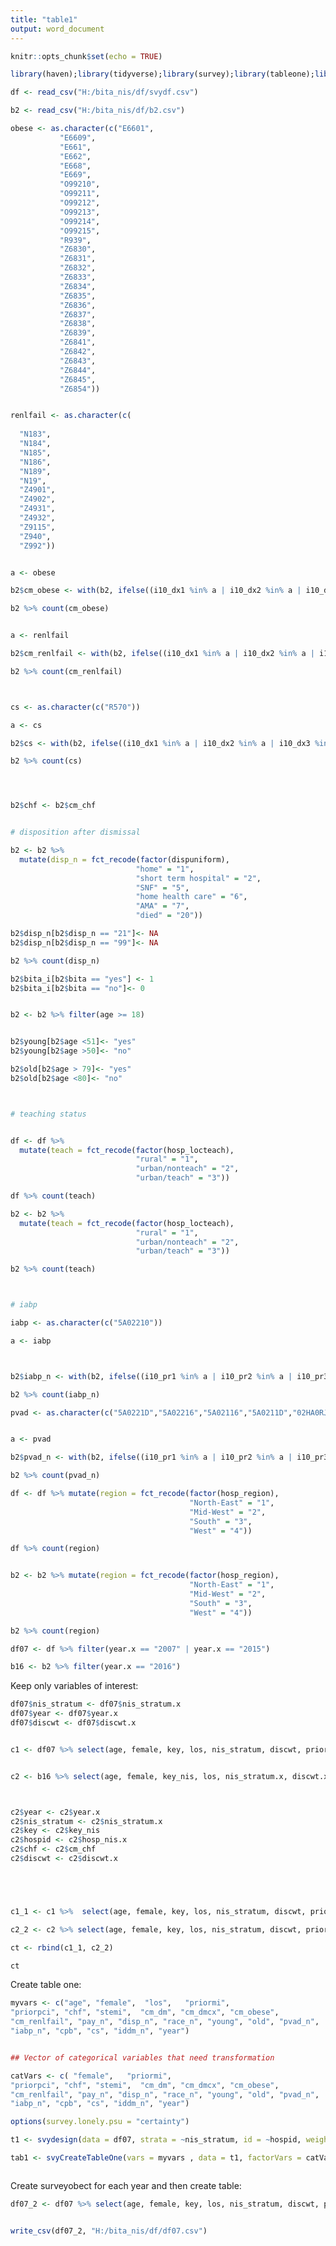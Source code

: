 ---
title: "table1"
output: word_document
---

```{r setup, include=FALSE}
knitr::opts_chunk$set(echo = TRUE)
```

```{r}
library(haven);library(tidyverse);library(survey);library(tableone);library(DescTools);library(readxl)
```


```{r get the data...}

df <- read_csv("H:/bita_nis/df/svydf.csv")

b2 <- read_csv("H:/bita_nis/df/b2.csv")
```



```{r}
obese <- as.character(c("E6601",
           "E6609",
           "E661",
           "E662",
           "E668",
           "E669",
           "O99210",
           "O99211",
           "O99212",
           "O99213",
           "O99214",
           "O99215",
           "R939",
           "Z6830",
           "Z6831",
           "Z6832",
           "Z6833",
           "Z6834",
           "Z6835",
           "Z6836",
           "Z6837",
           "Z6838",
           "Z6839",
           "Z6841",
           "Z6842",
           "Z6843",
           "Z6844",
           "Z6845",
           "Z6854"))


renlfail <- as.character(c(
  
  "N183",
  "N184",
  "N185",
  "N186",
  "N189",
  "N19",
  "Z4901",
  "Z4902",
  "Z4931",
  "Z4932",
  "Z9115",
  "Z940",
  "Z992"))


a <- obese

b2$cm_obese <- with(b2, ifelse((i10_dx1 %in% a | i10_dx2 %in% a | i10_dx3 %in% a | i10_dx4 %in% a  | i10_dx5 %in% a | i10_dx6 %in% a | i10_dx7 %in% a | i10_dx8 %in% a |i10_dx9 %in% a| i10_dx10 %in% a | i10_dx11 %in% a | i10_dx12 %in% a | i10_dx13 %in% a | i10_dx14 %in% a | i10_dx15 %in% a ), "yes","no"))

b2 %>% count(cm_obese)


a <- renlfail

b2$cm_renlfail <- with(b2, ifelse((i10_dx1 %in% a | i10_dx2 %in% a | i10_dx3 %in% a | i10_dx4 %in% a  | i10_dx5 %in% a | i10_dx6 %in% a | i10_dx7 %in% a | i10_dx8 %in% a |i10_dx9 %in% a| i10_dx10 %in% a | i10_dx11 %in% a | i10_dx12 %in% a | i10_dx13 %in% a | i10_dx14 %in% a | i10_dx15 %in% a ), "yes","no"))

b2 %>% count(cm_renlfail)



cs <- as.character(c("R570"))

a <- cs

b2$cs <- with(b2, ifelse((i10_dx1 %in% a | i10_dx2 %in% a | i10_dx3 %in% a | i10_dx4 %in% a  | i10_dx5 %in% a | i10_dx6 %in% a | i10_dx7 %in% a | i10_dx8 %in% a |i10_dx9 %in% a| i10_dx10 %in% a | i10_dx11 %in% a | i10_dx12 %in% a | i10_dx13 %in% a | i10_dx14 %in% a | i10_dx15 %in% a ), "yes","no"))

b2 %>% count(cs)




b2$chf <- b2$cm_chf


# disposition after dismissal

b2 <- b2 %>% 
  mutate(disp_n = fct_recode(factor(dispuniform),
                            "home" = "1",
                            "short term hospital" = "2",
                            "SNF" = "5",
                            "home health care" = "6",
                            "AMA" = "7",
                            "died" = "20"))

b2$disp_n[b2$disp_n == "21"]<- NA
b2$disp_n[b2$disp_n == "99"]<- NA

b2 %>% count(disp_n)

b2$bita_i[b2$bita == "yes"] <- 1
b2$bita_i[b2$bita == "no"]<- 0


b2 <- b2 %>% filter(age >= 18)


b2$young[b2$age <51]<- "yes"
b2$young[b2$age >50]<- "no"

b2$old[b2$age > 79]<- "yes"
b2$old[b2$age <80]<- "no"



# teaching status


df <- df %>%
  mutate(teach = fct_recode(factor(hosp_locteach),
                            "rural" = "1",
                            "urban/nonteach" = "2",
                            "urban/teach" = "3"))

df %>% count(teach)

b2 <- b2 %>%
  mutate(teach = fct_recode(factor(hosp_locteach),
                            "rural" = "1",
                            "urban/nonteach" = "2",
                            "urban/teach" = "3"))

b2 %>% count(teach)



# iabp

iabp <- as.character(c("5A02210"))

a <- iabp



b2$iabp_n <- with(b2, ifelse((i10_pr1 %in% a | i10_pr2 %in% a | i10_pr3 %in% a | i10_pr4 %in% a  | i10_pr5 %in% a | i10_pr6 %in% a | i10_pr7 %in% a | i10_pr8 %in% a |i10_pr9 %in% a| i10_pr10 %in% a | i10_pr11 %in% a | i10_pr12 %in% a | i10_pr13 %in% a | i10_pr14 %in% a | i10_pr15 %in% a ), "yes","no"))

b2 %>% count(iabp_n)

pvad <- as.character(c("5A0221D","5A02216","5A02116","5A0211D","02HA0RJ","02HA3RJ","02HA3RZ"))


a <- pvad

b2$pvad_n <- with(b2, ifelse((i10_pr1 %in% a | i10_pr2 %in% a | i10_pr3 %in% a | i10_pr4 %in% a  | i10_pr5 %in% a | i10_pr6 %in% a | i10_pr7 %in% a | i10_pr8 %in% a |i10_pr9 %in% a| i10_pr10 %in% a | i10_pr11 %in% a | i10_pr12 %in% a | i10_pr13 %in% a | i10_pr14 %in% a | i10_pr15 %in% a ), "yes","no"))

b2 %>% count(pvad_n)

```




```{r hospital region}

df <- df %>% mutate(region = fct_recode(factor(hosp_region),
                                        "North-East" = "1",
                                        "Mid-West" = "2",
                                        "South" = "3",
                                        "West" = "4"))

df %>% count(region)


b2 <- b2 %>% mutate(region = fct_recode(factor(hosp_region),
                                        "North-East" = "1",
                                        "Mid-West" = "2",
                                        "South" = "3",
                                        "West" = "4"))

b2 %>% count(region)
```


```{r keep only 2007 & 2016}

df07 <- df %>% filter(year.x == "2007" | year.x == "2015")

b16 <- b2 %>% filter(year.x == "2016")

```


Keep only variables of interest:

```{r}


df07$nis_stratum <- df07$nis_stratum.x
df07$year <- df07$year.x
df07$discwt <- df07$discwt.x


c1 <- df07 %>% select(age, female, key, los, nis_stratum, discwt, priormi, priorpci, chf, stemi, hospid, cm_dm, cm_dmcx, cm_obese, cm_renlfail, pay_n, disp_n,race_n, young, old,  pvad_n, iabp_n, cpb, cs, iddm_n, year)


c2 <- b16 %>% select(age, female, key_nis, los, nis_stratum.x, discwt.x, priormi, priorpci, cm_chf, stemi, hosp_nis.x, cm_dm, cm_dmcx,  pay_n, disp_n,race_n, young, old,  pvad_n, iabp_n, cpb, cs, iddm_n, year.x, cm_obese, cm_renlfail)



c2$year <- c2$year.x
c2$nis_stratum <- c2$nis_stratum.x
c2$key <- c2$key_nis
c2$hospid <- c2$hosp_nis.x
c2$chf <- c2$cm_chf
c2$discwt <- c2$discwt.x





c1_1 <- c1 %>%  select(age, female, key, los, nis_stratum, discwt, priormi, priorpci, chf, stemi, hospid, cm_dm, cm_dmcx, cm_obese, cm_renlfail, pay_n, disp_n,race_n, young, old,  pvad_n, iabp_n, cpb, cs, iddm_n, year)

c2_2 <- c2 %>% select(age, female, key, los, nis_stratum, discwt, priormi, priorpci, chf, stemi, hospid, cm_dm, cm_dmcx, cm_obese, cm_renlfail, pay_n, disp_n,race_n, young, old,  pvad_n, iabp_n, cpb, cs, iddm_n, year)

ct <- rbind(c1_1, c2_2)

ct

```

Create table one:

```{r}
myvars <- c("age", "female",  "los",   "priormi", 
"priorpci", "chf", "stemi",  "cm_dm", "cm_dmcx", "cm_obese", 
"cm_renlfail", "pay_n", "disp_n", "race_n", "young", "old", "pvad_n", 
"iabp_n", "cpb", "cs", "iddm_n", "year")


## Vector of categorical variables that need transformation

catVars <- c( "female",   "priormi", 
"priorpci", "chf", "stemi",  "cm_dm", "cm_dmcx", "cm_obese", 
"cm_renlfail", "pay_n", "disp_n", "race_n", "young", "old", "pvad_n", 
"iabp_n", "cpb", "cs", "iddm_n", "year")

options(survey.lonely.psu = "certainty")

t1 <- svydesign(data = df07, strata = ~nis_stratum, id = ~hospid, weights = ~discwt, nest = TRUE)

tab1 <- svyCreateTableOne(vars = myvars , data = t1, factorVars = catVars, includeNA = FALSE, smd = TRUE, strata = c("year"))



```



Create surveyobect for each year and then create table:

```{r}

df07_2 <- df07 %>% select(age, female, key, los, nis_stratum, discwt, priormi, priorpci, chf, stemi, hospid, cm_dm, cm_dmcx, cm_obese, cm_renlfail, pay_n, disp_n,race_n, young, old,  pvad_n, iabp_n, cpb, cs, iddm_n, year, teach, region)


write_csv(df07_2, "H:/bita_nis/df/df07.csv")
```


